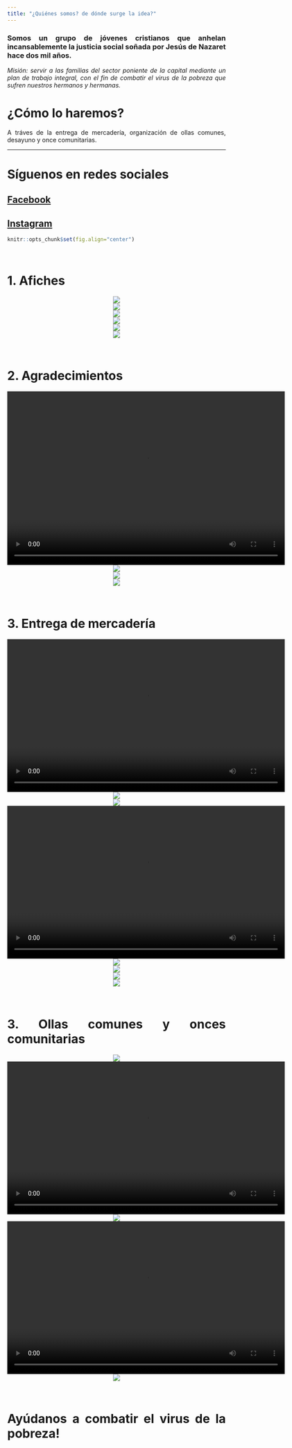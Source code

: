 ```yaml
---
title: "¿Quiénes somos? de dónde surge la idea?"
---
```


<style>
body {
text-align: justify}
</style>

### Somos un grupo de jóvenes cristianos que anhelan incansablemente la justicia social soñada por Jesús de Nazaret hace dos mil años.

*Misión: servir a las familias del sector poniente de la capital mediante un plan de trabajo integral, con el fin de combatir el virus de la pobreza que sufren nuestros hermanos y hermanas.*

# ¿Cómo lo haremos?

A tráves de la entrega de mercadería, organización de ollas comunes, desayuno y once comunitarias.

---

# Síguenos en redes sociales

## [Facebook](https://www.facebook.com/Parroquia-Cristo-de-Ema%C3%BAs-90180038266)

## [Instagram](https://instagram.com/granitos_de_mostazas?igshid=18tbl1w6vdv02)

```r
knitr::opts_chunk$set(fig.align="center")
```
<br>

# 1. Afiches 

<center>![](Capturas/ollacomun9julio.jpeg)</center>
<center>![](Capturas/pijamaton.jpeg)</center>
<center>![](Capturas/once_comunitaria2.jpg)</center>
<center>![](Capturas/mascota.jpg)</center>
<center>![](Capturas/centros_acopio.jpg)</center>
<center>![](Capturas/porotada.jpg)</center>

<br>

# 2. Agradecimientos

<center>![](Capturas/nina.mp4){width=640 height=400}</center>
<center>![](Capturas/Don_Patricio.jpeg)</center>
<center>![](Capturas/agradecimiento1.jpeg)</center>
<center>![](Capturas/agradecimiento2.jpeg)</center>

<br>

# 3. Entrega de mercadería

<center>![](Capturas/entrega_Fidel.mp4){width=640 height=352}</center>
<center>![](Capturas/cajas_tercamp.jpeg)</center>
<center>![](Capturas/entrega_miguel.jpeg)</center>
<center>![](Capturas/6_julio.mp4){width=640 height=352}</center>
<center>![](Capturas/entrega_5julio.jpeg)</center>
<center>![](Capturas/entrega_bryan.jpeg)</center>
<center>![](Capturas/entrega_cami.jpeg)</center>
<center>![](Capturas/entrega_damaris.jpg)</center>

<br>

# 3. Ollas comunes y onces comunitarias

<center>![](Capturas/ollas.jpg)</center>
<center>![](Capturas/olla_comun_2junio.mp4){width=640 height=352}</center>
<center>![](Capturas/Pastoral_Juvenil_ollacomun26mayo.jpeg)</center>
<center>![](Capturas/once_comunitaria.mp4){width=640 height=352}</center>
<center>![](Capturas/preparacionolla.jpeg)</center>

<br>

# Ayúdanos a combatir el virus de la pobreza!